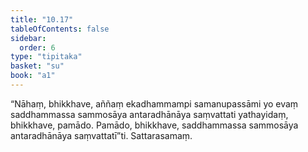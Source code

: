 ```yaml
---
title: "10.17"
tableOfContents: false
sidebar:
  order: 6
type: "tipitaka"
basket: "su"
book: "a1"
---
```



<DynamicBreadcrumb />

<Division number="114" book="a1">

<Paragraph number="223" book="a1">
“Nāhaṃ, bhikkhave, aññaṃ ekadhammampi samanupassāmi yo evaṃ saddhammassa sammosāya antaradhānāya saṃvattati yathayidaṃ, bhikkhave, pamādo. Pamādo, bhikkhave, saddhammassa sammosāya antaradhānāya saṃvattatī”ti.

</Paragraph>
</Division>

<Paragraph number="224" type="center" book="a1">
Sattarasamaṃ.
</Paragraph>